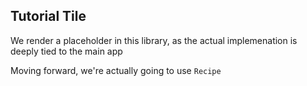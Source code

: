 ## Tutorial Tile

We render a placeholder in this library, as the actual implemenation is deeply tied to the main app

<TutorialTile />

Moving forward, we're actually going to use `Recipe`

<Recipe />
